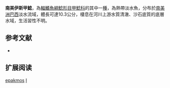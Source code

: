 {{Speciesbox
| name = 南美伊斯甲鯰
| image = 
| image_width = 250px
| image_caption = 
| status = NE
| status_system = IUCN3.1
| genus = Isbrueckerichthys
| species = epakmos
| authority = Pereira & Oyakawa, 2003
| synonyms = 
}}

'''南美伊斯甲鯰'''，為[[輻鰭魚綱|輻鰭魚綱]][[鯰形目|鯰形目]][[甲鯰科|甲鯰科]]的其中一[[種|種]]，為熱帶淡水魚，分布於[[南美洲|南美洲]][[巴西|巴西]]淡水流域，體長可達10.3公分，棲息在河川上游水質清澈、沙石底質的底層水域，生活習性不明。
==参考文献==
*{{FishBase_species|genus=Isbrueckerichthys|species=epakmos|year=2015|month=2}}

== 扩展阅读 ==
{{refbegin}}
{{wikispecies-inline|Isbrueckerichthys epakmos|南美伊斯甲鯰}}
{{refend}}
{{Taxonbar|from=Q3763110}}

[[Category:伊斯甲鯰屬|epakmos]]
[[Category:2003年描述的鱼类|I]]